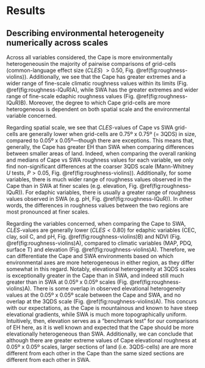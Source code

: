 # Results

## Describing environmental heterogeneity numerically across scales

Across all variables considered, the Cape is more environmentally heterogeneous<!--(i.e. grid-cells are more different from each of their neighbouring cells)-->in the majority of pairwise comparisons of grid-cells (common-language effect size ($CLES$) $\gt 0.50$, Fig. \@ref(fig:roughness-violins)). Additionally, we see that the Cape has greater extremes and a wider range of fine-scale climatic roughness values within its limits (Fig. \@ref(fig:roughness-IQuR)A), while SWA has the greater extremes and wider range of fine-scale edaphic roughness values (Fig. \@ref(fig:roughness-IQuR)B). Moreover, the degree to which Cape grid-cells are more heterogeneous is dependent on both spatial scale and the environmental variable concerned.

Regarding spatial scale, we see that $CLES$-values of Cape vs SWA grid-cells are generally lower when grid-cells are 0.75º x 0.75º (= 3QDS) in size, compared to 0.05º x 0.05º---though there are exceptions. This means that, generally, the Cape has greater EH than SWA when comparing differences between smaller areas of land. Indeed, when comparing the overall ranking and medians of Cape vs SWA roughness values for each variable, we only find non-significant differences at the coarser 3QDS scale (Mann-Whitney $U$ tests, $P \gt 0.05$, Fig. \@ref(fig:roughness-violins)). Additionally, for some variables, there is much wider range of roughness values observed in the Cape than in SWA at finer scales (e.g. elevation, Fig. \@ref(fig:roughness-IQuR)). For edaphic variables, there is usually a greater range of roughness values observed in SWA (e.g. pH, Fig. \@ref(fig:roughness-IQuR)). In other words, the differences in roughness values between the two regions are most pronounced at finer scales.

Regarding the variables concerned, when comparing the Cape to SWA, $CLES$-values are generally lower ($CLES \lt 0.80$) for edaphic variables (CEC, clay, soil C, and pH, Fig. \@ref(fig:roughness-violins)B) and NDVI (Fig. \@ref(fig:roughness-violins)A), compared to climatic variables (MAP, PDQ, surface T) and elevation (Fig. \@ref(fig:roughness-violins)A). Therefore, we can differentiate the Cape and SWA environments based on which environmental axes are more heterogeneous in either region, as they differ somewhat in this regard. Notably, elevational heterogeneity at 3QDS scales is exceptionally greater in the Cape than in SWA, and indeed still much greater than in SWA at 0.05º x 0.05º scales (Fig. \@ref(fig:roughness-violins)A). There is some overlap in observed elevational heterogeneity values at the 0.05º x 0.05º scale between the Cape and SWA, and no overlap at the 3QDS scale (Fig. \@ref(fig:roughness-violins)A). This concurs with our expectations, as the Cape is mountainous and known to have steep elevational gradients<!--TODO: ref-->, while SWA is much more topographically uniform. Intuitively, then, elevation serves as a "benchmark test" for our comparisons of EH here, as it is well known and expected that the Cape should be more elevationally heterogeneous than SWA. Additionally, we can conclude that although there are greater extreme values of Cape elevational roughness at 0.05º x 0.05º scales, larger sections of land (i.e. 3QDS-cells) are are more different from each other in the Cape than the same sized sections are different from each other in SWA. 

<!--TODO: interpret the similar spread of values + less-often-different-median roughness at coarser scales-->

<!--

...

Furthermore, regarding elevation, the Cape is shown here to be more rough than SWA. But, we move from at fine scales having some overlap in the roughness values, which have relatively great spread in both regions, to much less overlap at coarser scales (where the spread of values is lesser). This leads us to think about: overlap and spread (below).

...

There is overlap in the range of roughness values observed in the Cape and SWA for each environmental variable especially at finer spatial scales. Also, the range of values observed is also itself greater at finer spatial scales.

...

Consulting Fig. \@ref(fig:roughness-IQuR):This elaborates on the overlap and spread idea from earlier, where now we can see that generally the spread of observed roughness values is more similar in magnitude between the two regions at coarser scales, and more different at finer scales. Though this plot is illustrative only and derived from Fig. \@ref(fig:roughness-violins), we can see it mirror how SWA has a greater range of roughness values in soil variables (and, Re: Fig. \@ref(fig:roughness-violins), we know a general roughness at least as high as the Cape's in those too!).

Elevation, PDQ: Cape is rougher and has a greater range of roughnesses (Fig. \@ref(fig:roughness-violins), \@ref(fig:roughness-IQuR)) at all scales, especially at finer scales.

Clay, soil C, pH: Extreme values of roughness observed very high in SWA.

-->

